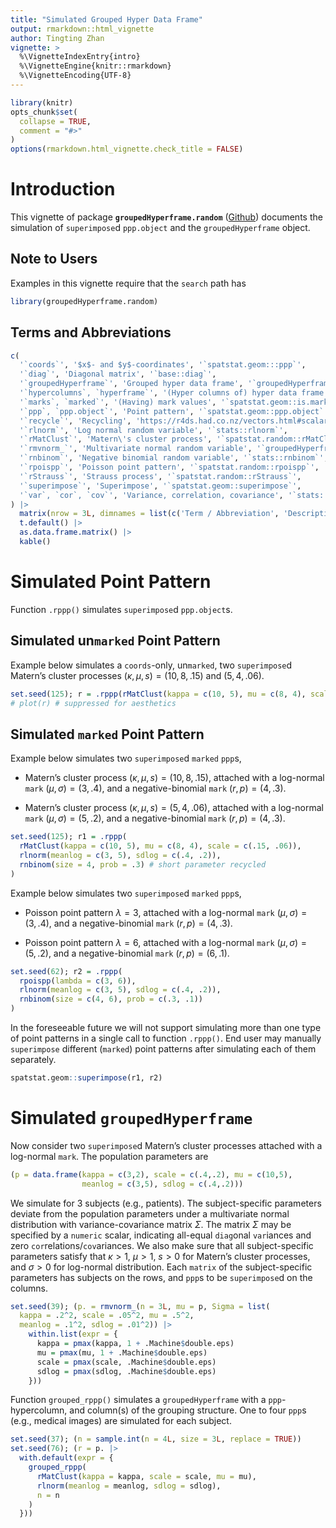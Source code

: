 ```yaml
---
title: "Simulated Grouped Hyper Data Frame"
output: rmarkdown::html_vignette
author: Tingting Zhan
vignette: >
  %\VignetteIndexEntry{intro}
  %\VignetteEngine{knitr::rmarkdown}
  %\VignetteEncoding{UTF-8}
---
```


```r
library(knitr)
opts_chunk$set(
  collapse = TRUE,
  comment = "#>"
)
options(rmarkdown.html_vignette.check_title = FALSE)
```

# Introduction

This vignette of package **`groupedHyperframe.random`** ([Github](https://github.com/tingtingzhan/groupedHyperframe.random)) documents the simulation of `superimpose`d `ppp.object` and the `groupedHyperframe` object.

## Note to Users

Examples in this vignette require that the `search` path has

```r
library(groupedHyperframe.random)
```

## Terms and Abbreviations

```r
c(
  '`coords`', '$x$- and $y$-coordinates', '`spatstat.geom:::ppp`',
  '`diag`', 'Diagonal matrix', '`base::diag`',
  '`groupedHyperframe`', 'Grouped hyper data frame', '`groupedHyperframe::as.groupedHyperframe`',
  '`hypercolumns`, `hyperframe`', '(Hyper columns of) hyper data frame', '`spatstat.geom::hyperframe`',
  '`marks`, `marked`', '(Having) mark values', '`spatstat.geom::is.marked`',
  '`ppp`, `ppp.object`', 'Point pattern', '`spatstat.geom::ppp.object`',
  '`recycle`', 'Recycling', 'https://r4ds.had.co.nz/vectors.html#scalars-and-recycling-rules',  
  '`rlnorm`', 'Log normal random variable', '`stats::rlnorm`', 
  '`rMatClust`', 'Matern\'s cluster process', '`spatstat.random::rMatClust`',
  '`rmvnorm_`', 'Multivariate normal random variable', '`groupedHyperframe.random::rmvnorm_`',
  '`rnbinom`', 'Negative binomial random variable', '`stats::rnbinom`',
  '`rpoispp`', 'Poisson point pattern', '`spatstat.random::rpoispp`',
  '`rStrauss`', 'Strauss process', '`spatstat.random::rStrauss`',
  '`superimpose`', 'Superimpose', '`spatstat.geom::superimpose`',
  '`var`, `cor`, `cov`', 'Variance, correlation, covariance', '`stats::var`, `stats::cor`, `stats::cov`'
) |>
  matrix(nrow = 3L, dimnames = list(c('Term / Abbreviation', 'Description', 'Reference'), NULL)) |>
  t.default() |>
  as.data.frame.matrix() |> 
  kable()
```


# Simulated Point Pattern

Function `.rppp()` simulates `superimpose`d `ppp.object`s.  

## Simulated un`marked` Point Pattern

Example below simulates a `coords`-only, un`marked`, two `superimpose`d Matern's cluster processes $(\kappa, \mu, s) = (10,8,.15)$ and $(5,4,.06)$.
```r
set.seed(125); r = .rppp(rMatClust(kappa = c(10, 5), mu = c(8, 4), scale = c(.15, .06)))
# plot(r) # suppressed for aesthetics
```

## Simulated `marked` Point Pattern

Example below simulates two `superimpose`d `marked` `ppp`s,

* Matern's cluster process $(\kappa,\mu,s) = (10,8,.15)$, attached with a log-normal `mark` $(\mu,\sigma)=(3,.4)$, and a negative-binomial `mark` $(r,p)=(4,.3)$.

* Matern's cluster process $(\kappa,\mu,s) = (5,4,.06)$, attached with a log-normal `mark` $(\mu,\sigma)=(5,.2)$, and a negative-binomial `mark` $(r,p)=(4,.3)$. 

```r
set.seed(125); r1 = .rppp(
  rMatClust(kappa = c(10, 5), mu = c(8, 4), scale = c(.15, .06)), 
  rlnorm(meanlog = c(3, 5), sdlog = c(.4, .2)),
  rnbinom(size = 4, prob = .3) # short parameter recycled
)
```

Example below simulates two `superimpose`d `marked` `ppp`s,

* Poisson point pattern $\lambda=3$, attached with a log-normal `mark` $(\mu,\sigma)=(3,.4)$, and a negative-binomial `mark` $(r,p)=(4,.3)$.

* Poisson point pattern $\lambda=6$, attached with a log-normal `mark` $(\mu,\sigma)=(5,.2)$, and a negative-binomial `mark` $(r,p)=(6,.1)$.

```r
set.seed(62); r2 = .rppp(
  rpoispp(lambda = c(3, 6)),
  rlnorm(meanlog = c(3, 5), sdlog = c(.4, .2)),
  rnbinom(size = c(4, 6), prob = c(.3, .1))
)
```

In the foreseeable future we will not support simulating more than one type of point patterns in a single call to function `.rppp()`.  End user may manually `superimpose` different (`marked`) point patterns after simulating each of them separately.

```r
spatstat.geom::superimpose(r1, r2)
```


# Simulated `groupedHyperframe`

Now consider two `superimpose`d Matern's cluster processes attached with a log-normal `mark`. The population parameters are
```r
(p = data.frame(kappa = c(3,2), scale = c(.4,.2), mu = c(10,5), 
                meanlog = c(3,5), sdlog = c(.4,.2)))
```

We simulate for 3 subjects (e.g., patients). The subject-specific parameters deviate from the population parameters under a multivariate normal distribution with variance-covariance matrix $\Sigma$.  The matrix $\Sigma$ may be specified by a `numeric` scalar, indicating all-equal `diag`onal `var`iances and zero `cor`relations/`cov`ariances.  We also make sure that all subject-specific parameters satisfy that $\kappa>1$, $\mu>1$, $s>0$ for Matern's cluster processes, and $\sigma>0$ for log-normal distribution.  Each `matrix` of the subject-specific parameters has subjects on the rows, and `ppp`s to be `superimpose`d on the columns.
```r
set.seed(39); (p. = rmvnorm_(n = 3L, mu = p, Sigma = list(
  kappa = .2^2, scale = .05^2, mu = .5^2, 
  meanlog = .1^2, sdlog = .01^2)) |> 
    within.list(expr = {
      kappa = pmax(kappa, 1 + .Machine$double.eps)
      mu = pmax(mu, 1 + .Machine$double.eps)
      scale = pmax(scale, .Machine$double.eps)
      sdlog = pmax(sdlog, .Machine$double.eps)
    }))
```


Function `grouped_rppp()` simulates a `groupedHyperframe` with a `ppp`-hypercolumn, and column(s) of the grouping structure. One to four `ppp`s (e.g., medical images) are simulated for each subject.

```r
set.seed(37); (n = sample.int(n = 4L, size = 3L, replace = TRUE)) 
set.seed(76); (r = p. |> 
  with.default(expr = {
    grouped_rppp(
      rMatClust(kappa = kappa, scale = scale, mu = mu), 
      rlnorm(meanlog = meanlog, sdlog = sdlog),
      n = n
    )
  }))
```


